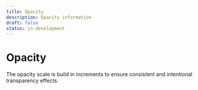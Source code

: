 ```yaml
---
title: Opacity
description: Opacity information
draft: false
status: in-development
---
```


# Opacity

The opacity scale is build in increments to ensure consistent and intentional transparency effects.

<OpacityTable />
